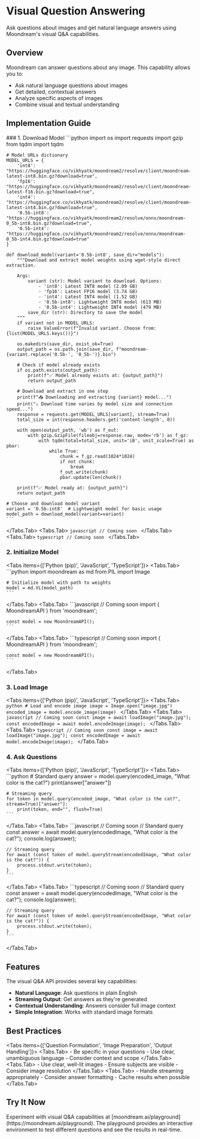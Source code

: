 # Visual Question Answering


<Callout type="info">
  Ask questions about images and get natural language answers using Moondream's visual Q&A capabilities.
</Callout>

## Overview

Moondream can answer questions about any image. This capability allows you to:
- Ask natural language questions about images
- Get detailed, contextual answers
- Analyze specific aspects of images
- Combine visual and textual understanding

## Implementation Guide

<Steps>
### 1. Download Model
<Tabs items={['Python (pip)', 'JavaScript', 'TypeScript']}>
  <Tabs.Tab>
    ```python
    import os
    import requests
    import gzip
    from tqdm import tqdm

    # Model URLs dictionary
    MODEL_URLS = {
        'int8': "https://huggingface.co/vikhyatk/moondream2/resolve/client/moondream-latest-int8.bin.gz?download=true",
        'fp16': "https://huggingface.co/vikhyatk/moondream2/resolve/client/moondream-latest-f16.bin.gz?download=true",
        'int4': "https://huggingface.co/vikhyatk/moondream2/resolve/client/moondream-latest-int4.bin.gz?download=true",
        '0.5b-int8': "https://huggingface.co/vikhyatk/moondream2/resolve/onnx/moondream-0_5b-int8.bin.gz?download=true",
        '0.5b-int4': "https://huggingface.co/vikhyatk/moondream2/resolve/onnx/moondream-0_5b-int4.bin.gz?download=true"
    }

    def download_model(variant='0.5b-int8', save_dir="models"):
        """Download and extract model weights using wget-style direct extraction.
        
        Args:
            variant (str): Model variant to download. Options:
                - 'int8': Latest INT8 model (2.09 GB)
                - 'fp16': Latest FP16 model (3.74 GB)
                - 'int4': Latest INT4 model (1.52 GB)
                - '0.5b-int8': Lightweight INT8 model (613 MB)
                - '0.5b-int4': Lightweight INT4 model (479 MB)
            save_dir (str): Directory to save the model
        """
        if variant not in MODEL_URLS:
            raise ValueError(f"Invalid variant. Choose from: {list(MODEL_URLS.keys())}")
        
        os.makedirs(save_dir, exist_ok=True)
        output_path = os.path.join(save_dir, f"moondream-{variant.replace('0.5b-', '0_5b-')}.bin")
        
        # Check if model already exists
        if os.path.exists(output_path):
            print(f"✅ Model already exists at: {output_path}")
            return output_path
        
        # Download and extract in one step
        print(f"📥 Downloading and extracting {variant} model...")
        print("⚠️ Download time varies by model size and connection speed...")
        response = requests.get(MODEL_URLS[variant], stream=True)
        total_size = int(response.headers.get('content-length', 0))
        
        with open(output_path, 'wb') as f_out:
            with gzip.GzipFile(fileobj=response.raw, mode='rb') as f_gz:
                with tqdm(total=total_size, unit='iB', unit_scale=True) as pbar:
                    while True:
                        chunk = f_gz.read(1024*1024)
                        if not chunk:
                            break
                        f_out.write(chunk)
                        pbar.update(len(chunk))
        
        print(f"✅ Model ready at: {output_path}")
        return output_path

    # Choose and download model variant
    variant = '0.5b-int8'  # Lightweight model for basic usage
    model_path = download_model(variant=variant)
    ```
  </Tabs.Tab>
  <Tabs.Tab>
    ```javascript
    // Coming soon
    ```
  </Tabs.Tab>
  <Tabs.Tab>
    ```typescript
    // Coming soon
    ```
  </Tabs.Tab>
</Tabs>

### 2. Initialize Model
<Tabs items={['Python (pip)', 'JavaScript', 'TypeScript']}>
  <Tabs.Tab>
    ```python
    import moondream as md
    from PIL import Image

    # Initialize model with path to weights
    model = md.VL(model_path)
    ```
  </Tabs.Tab>
  <Tabs.Tab>
    ```javascript
    // Coming soon
    import { MoondreamAPI } from 'moondream';
    
    const model = new MoondreamAPI();
    ```
  </Tabs.Tab>
  <Tabs.Tab>
    ```typescript
    // Coming soon
    import { MoondreamAPI } from 'moondream';
    
    const model = new MoondreamAPI();
    ```
  </Tabs.Tab>
</Tabs>

### 3. Load Image
<Tabs items={['Python (pip)', 'JavaScript', 'TypeScript']}>
  <Tabs.Tab>
    ```python
    # Load and encode image
    image = Image.open("image.jpg")
    encoded_image = model.encode_image(image)
    ```
  </Tabs.Tab>
  <Tabs.Tab>
    ```javascript
    // Coming soon
    const image = await loadImage("image.jpg");
    const encodedImage = await model.encodeImage(image);
    ```
  </Tabs.Tab>
  <Tabs.Tab>
    ```typescript
    // Coming soon
    const image = await loadImage("image.jpg");
    const encodedImage = await model.encodeImage(image);
    ```
  </Tabs.Tab>
</Tabs>

### 4. Ask Questions
<Tabs items={['Python (pip)', 'JavaScript', 'TypeScript']}>
  <Tabs.Tab>
    ```python
    # Standard query
    answer = model.query(encoded_image, "What color is the cat?")
    print(answer["answer"])

    # Streaming query
    for token in model.query(encoded_image, "What color is the cat?", stream=True)["answer"]:
        print(token, end="", flush=True)
    ```
  </Tabs.Tab>
  <Tabs.Tab>
    ```javascript
    // Coming soon
    // Standard query
    const answer = await model.query(encodedImage, "What color is the cat?");
    console.log(answer);

    // Streaming query
    for await (const token of model.queryStream(encodedImage, "What color is the cat?")) {
        process.stdout.write(token);
    }
    ```
  </Tabs.Tab>
  <Tabs.Tab>
    ```typescript
    // Coming soon
    // Standard query
    const answer = await model.query(encodedImage, "What color is the cat?");
    console.log(answer);

    // Streaming query
    for await (const token of model.queryStream(encodedImage, "What color is the cat?")) {
        process.stdout.write(token);
    }
    ```
  </Tabs.Tab>
</Tabs>
</Steps>

## Features

<Callout type="info">
The visual Q&A API provides several key capabilities:
</Callout>

- **Natural Language**: Ask questions in plain English
- **Streaming Output**: Get answers as they're generated
- **Contextual Understanding**: Answers consider full image context
- **Simple Integration**: Works with standard image formats

## Best Practices

<Tabs items={['Question Formulation', 'Image Preparation', 'Output Handling']}>
  <Tabs.Tab>
    - Be specific in your questions
    - Use clear, unambiguous language
    - Consider context and scope
  </Tabs.Tab>
  <Tabs.Tab>
    - Use clear, well-lit images
    - Ensure subjects are visible
    - Consider image resolution
  </Tabs.Tab>
  <Tabs.Tab>
    - Handle streaming appropriately
    - Consider answer formatting
    - Cache results when possible
  </Tabs.Tab>
</Tabs>

## Try It Now

<Callout type="info">
Experiment with visual Q&A capabilities at [moondream.ai/playground](https://moondream.ai/playground). The playground provides an interactive environment to test different questions and see the results in real-time.
</Callout>
